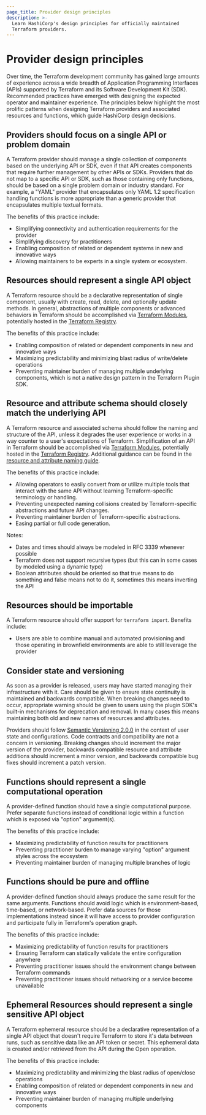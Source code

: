 ```yaml
---
page_title: Provider design principles
description: >-
  Learn HashiCorp's design principles for officially maintained
  Terraform providers.
---
```


# Provider design principles

Over time, the Terraform development community has gained large amounts of experience across a wide breadth of Application Programming Interfaces (APIs) supported by Terraform and its Software Development Kit (SDK). Recommended practices have emerged with designing the expected operator and maintainer experience. The principles below highlight the most prolific patterns when designing Terraform providers and associated resources and functions, which guide HashiCorp design decisions.

## Providers should focus on a single API or problem domain

A Terraform provider should manage a single collection of components based on the underlying API or SDK, even if that API creates components that require further management by other APIs or SDKs. Providers that do not map to a specific API or SDK, such as those containing only functions, should be based on a single problem domain or industry standard. For example, a "YAML" provider that encapsulates only YAML 1.2 specification handling functions is more appropriate than a generic provider that encapsulates multiple textual formats.

The benefits of this practice include:

- Simplifying connectivity and authentication requirements for the provider
- Simplifying discovery for practitioners
- Enabling composition of related or dependent systems in new and innovative ways
- Allowing maintainers to be experts in a single system or ecosystem.

## Resources should represent a single API object

A Terraform resource should be a declarative representation of single component, usually with create, read, delete, and optionally update methods. In general, abstractions of multiple components or advanced behaviors in Terraform should be accomplished via [Terraform Modules](/terraform/language/modules/develop), potentially hosted in the [Terraform Registry](https://registry.terraform.io/).

The benefits of this practice include:

- Enabling composition of related or dependent components in new and innovative ways
- Maximizing predictability and minimizing blast radius of write/delete operations
- Preventing maintainer burden of managing multiple underlying components, which is not a native design pattern in the Terraform Plugin SDK.

## Resource and attribute schema should closely match the underlying API

A Terraform resource and associated schema should follow the naming and structure of the API, unless it degrades the user experience or works in a way counter to a user's expectations of Terraform. Simplification of an API in Terraform should be accomplished via [Terraform Modules](/terraform/language/modules/develop), potentially hosted in the [Terraform Registry](https://registry.terraform.io/). Additional guidance can be found in the [resource and attribute naming guide](/terraform/plugin/best-practices/naming).

The benefits of this practice include:

- Allowing operators to easily convert from or utilize multiple tools that interact with the same API without learning Terraform-specific terminology or handling.
- Preventing unexpected naming collisions created by Terraform-specific abstractions and future API changes.
- Preventing maintainer burden of Terraform-specific abstractions.
- Easing partial or full code generation.

Notes:

- Dates and times should always be modeled in RFC 3339 whenever possible
- Terraform does not support recursive types (but this can in some cases by modeled using a dynamic type)
- Boolean attributes should be oriented so that true means to do something and false means not to do it, sometimes this means inverting the API

## Resources should be importable

A Terraform resource should offer support for `terraform import`. Benefits include:

- Users are able to combine manual and automated provisioning and those operating in brownfield environments are able to still leverage the provider

## Consider state and versioning

As soon as a provider is released, users may have started managing their infrastructure with it. Care should be given to ensure state continuity is maintained and backwards compatible. When breaking changes need to occur, appropriate warning should be given to users using the plugin SDK's built-in mechanisms for deprecation and removal. In many cases this means maintaining both old and new names of resources and attributes.

Providers should follow [Semantic Versioning 2.0.0](https://semver.org/) in the context of user state and configurations. Code contracts and compatibility are not a concern in versioning. Breaking changes should increment the major version of the provider, backwards compatible resource and attribute additions should increment a minor version, and backwards compatible bug fixes should increment a patch version.

## Functions should represent a single computational operation

A provider-defined function should have a single computational purpose. Prefer separate functions instead of conditional logic within a function which is exposed via "option" argument(s).

The benefits of this practice include:

- Maximizing predictability of function results for practitioners
- Preventing practitioner burden to manage varying "option" argument styles across the ecosystem
- Preventing maintainer burden of managing multiple branches of logic

## Functions should be pure and offline

A provider-defined function should always produce the same result for the same arguments. Functions should avoid logic which is environment-based, time-based, or network-based. Prefer data sources for those implementations instead since it will have access to provider configuration and participate fully in Terraform's operation graph.

The benefits of this practice include:

- Maximizing predictability of function results for practitioners
- Ensuring Terraform can statically validate the entire configuration anywhere
- Preventing practitioner issues should the environment change between Terraform commands
- Preventing practitioner issues should networking or a service become unavailable

## Ephemeral Resources should represent a single sensitive API object

A Terraform ephemeral resource should be a declarative representation of a single API object that doesn't require Terraform to store it's data between runs, such as sensitive data like an API token or secret. This ephemeral data is created and/or retrieved from the API during the Open operation.

The benefits of this practice include:

- Maximizing predictability and minimizing the blast radius of open/close operations
- Enabling composition of related or dependent components in new and innovative ways
- Preventing maintainer burden of managing multiple underlying components
